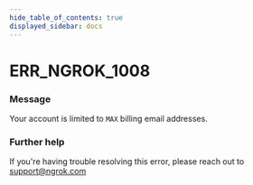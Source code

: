 ```yaml
---
hide_table_of_contents: true
displayed_sidebar: docs
---
```



# ERR_NGROK_1008

### Message

Your account is limited to `MAX` billing email addresses.

<ErrorDetails error="err_ngrok_1008" />

### Further help

If you're having trouble resolving this error, please reach out to [support@ngrok.com](mailto:support@ngrok.com?subject=Help%20with%20ERR_NGROK_1008)


